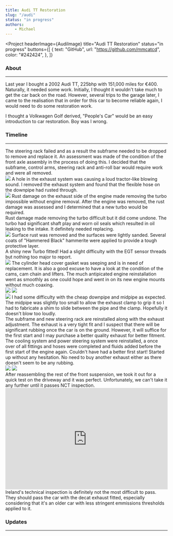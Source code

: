 ```yaml
---
title: Audi TT Restoration
slug: "/audi"
status: "in progress"
authors:
    - Michael
---
```



<Project
  headerImage={AudiImage}
  title="Audi TT Restoration"
  status="in progress"
  buttons={[
    {
      text: "GitHub",
      url: "https://github.com/mmcatcd",
      color: "#242424",
    },
  ]}
>

  ### About
  ---

  Last year I bought a 2002 Audi TT, 225bhp with 151,000 miles for €400. Naturally, it needed some work.
  Initially, I thought it wouldn't take much to get the car back on the road. However, several trips to
  the garage later, I came to the realisation that in order for this car to become reliable again, I would
  need to do some restoration work.

  I thought a Volkwagen Golf derived, "People's Car" would be an easy introduction to car restoration. 
  Boy was I wrong.

  ### Timeline
  ---

  <Timeline>
    <TimelineItem title="Front Axle Disassembly" status="Completed" date="11.04.2020" type="normal">
      The steering rack failed and as a result the subframe needed to be dropped to remove and replace it.
      An assessment was made of the condition of the front axle assembly in the process of doing this. 
      I decided that the subframe, control arms, steering rack and anti-roll bar would require work and were all removed.
    </TimelineItem>
    <TimelineItem title="Exhaust System Disassembly" status="Completed" date="18.04.2020" type="normal">
      <div>
        <img src={TTOldDownpipe} style={{ maxWidth: 200, marginTop: 0, marginRight: 20, float: 'left' }} />
        <span>
          A hole in the exhaust system was causing a loud tractor-like blowing sound. I removed the exhaust
          system and found that the flexible hose on the downpipe had rusted through.
        </span>
      </div>
    </TimelineItem>
    <TimelineItem title="Engine Removal" status="Completed" date="18.07.2020" type="normal">
      <div>
        <img src={TTEngineOut} style={{ maxWidth: 300, marginTop: 0, marginRight: 20, float: 'left' }} />
        <span>
          Rust damage on the exhaust side of the engine made removing the turbo impossible without engine
          removal. After the engine was removed, the rust damage was assessed and I determined that a new turbo
          would be required.
        </span>
      </div>
    </TimelineItem>
    <TimelineItem title="Turbo Removal" status="Completed" date="27.07.2020" type="normal">
      Rust damage made removing the turbo difficult but it did come undone. The turbo had significant shaft
      play and worn oil seals which resulted in oil leaking to the intake. It definitely needed replacing.
    </TimelineItem>
    <TimelineItem title="Subframe and Control Arm Restoration" status="Completed" date="09.09.2020" type="normal">
      <div>
        <img src={TTNewSubframe} style={{ maxWidth: 250, marginTop: 0, marginRight: 20, float: 'left' }} />
        <span>
          Surface rust was removed and the surfaces were lightly sanded. Several coats of "Hammered Black" hammerite
          were applied to provide a tough protective layer.
        </span>
      </div>
    </TimelineItem>
    <TimelineItem title="Turbo Replacement" status="Completed" type="normal" date="14.11.2020">
      <div>A shiny new Turbo fitted! Had a slight difficulty with the EGT sensor threads but nothing too major to report.</div>
      <img src={NewTurboImage} style={{ maxWidth: 250, marginTop: 10 }} />
    </TimelineItem>
    <TimelineItem title="Cylinder Head Cover Gasket" status="Completed" type="normal" date="30.09.2020">
      The cylinder head cover gasket was seeping and is in need of replacement. It is also a good excuse to
      have a look at the condition of the cams, cam chain and lifters.
    </TimelineItem>
    <TimelineItem title="Engine Reinstallation" status="Completed" type="normal" date="25.12.2020">
      The much antipicated engine reinstallation went as smoothly as one could hope and went in on its new engine
      mounts without much coaxing.
      <div>
        <img src={EngineIn} style={{ maxWidth: 300, margin: 10 }} />
        <img src={AfterEngineIn} style={{ maxWidth: 300, margin: 10 }} />
      </div>
    </TimelineItem>
    <TimelineItem title="Exhaust Reassembly" status="Completed" type="normal" date="14.11.2020">
      <div>
        <span><img src={TTNewDownpipe} style={{ maxWidth: 140, marginTop: 0, marginRight: 20, float: 'left' }} /></span>
        <span>
          I had some difficulty with the cheap downpipe and midpipe as expected. The midpipe was slightly too small to
          allow the exhaust clamp to grip it so I had to fabricate a shim to slide between the pipe and the clamp. Hopefully
          it doesn't blow too loudly.
        </span>
      </div>
    </TimelineItem>
    <TimelineItem title="Front Axle Reassembly" status="Completed" type="normal" date="31.12.2020">
      The subframe and new steering rack are reinstalled along with the exhaust adjustment. The exhaust
      is a very tight fit and I suspect that there will be significant rubbing once the car is on the
      ground. However, it will suffice for the first start and I may purchase a better quality exhaust
      for better fitment.
    </TimelineItem>
    <TimelineItem title="Engine First Start Preparation" status="Completed" type="normal" date="23.01.2021">
      The cooling system and power steering system were reinstalled, a once over of all fittings
      and hoses were completed and fluids added before the first start of the engine again.
    </TimelineItem>
    <TimelineItem title="First Start" status="Completed" type="normal" date="23.01.2021" posts={["tt-first-start", "tt-fluid-bleeding"]}>
      Couldn't have had a better first start! Started up without any hesitation. No need to buy another exhaust either
      as there doesn't seem to be any rubbing.
      <div>
        <img src={TTWashMe} style={{ maxWidth: 300, margin: 10 }} />
        <img src={TTMyFace} style={{ maxWidth: 250, margin: 10 }} />
      </div>
    </TimelineItem>
    <TimelineItem title="First Start" status="Completed" type="normal" date="24.01.2021">
      After reassembling the rest of the front suspension, we took it out for a quick test on the driveway and it
      was perfect. Unfortunately, we can't take it any further until it passes NCT inspection.
      <iframe width="100%" height="315" src="https://www.youtube.com/embed/EKBmwcf8mbI" frameborder="0" 
        allow="accelerometer; autoplay; clipboard-write; encrypted-media; gyroscope; picture-in-picture" allowfullscreen></iframe>
    </TimelineItem>
    <TimelineItem title="NCT Technical Inspection" status="In progress" type="end">
      Ireland's technical inspection is definitely not the most difficult to pass. They should pass the car with
      the decat exhaust fitted, especially considering that it's an older car with less stringent emmissions
      thresholds applied to it.
    </TimelineItem>
  </Timeline>

  ### Updates
  ---

  <ProjectPosts filter="tt" />

</Project>
